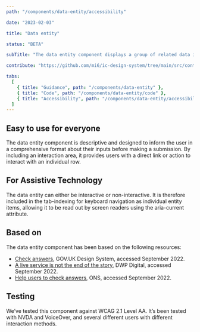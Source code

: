 ```yaml
---
path: "/components/data-entity/accessibility"

date: "2023-02-03"

title: "Data entity"

status: "BETA"

subTitle: "The data entity component displays a group of related data in a consistent and easy to consume way."

contribute: "https://github.com/mi6/ic-design-system/tree/main/src/content/structured/components/data-entity"

tabs:
  [
    { title: "Guidance", path: "/components/data-entity" },
    { title: "Code", path: "/components/data-entity/code" },
    { title: "Accessibility", path: "/components/data-entity/accessibility" },
  ]
---
```


## Easy to use for everyone

The data entity component is descriptive and designed to inform the user in a comprehensive format about their inputs before making a submission. By including an interaction area, it provides users with a direct link or action to interact with an individual row.

## For Assistive Technology

The data entity can either be interactive or non-interactive. It is therefore included in the tab-indexing for keyboard navigation as individual entity items, allowing it to be read out by screen readers using the aria-current attribute.

## Based on

The data entity component has been based on the following resources:

- [Check answers](https://design-system.service.gov.uk/patterns/check-answers/), GOV.UK Design System, accessed September 2022.
- [A live service is not the end of the story](https://dwpdigital.blog.gov.uk/2016/07/08/a-live-service-is-not-the-end-of-the-story/), DWP Digital, accessed September 2022.
- [Help users to check answers](https://ons-design-system.netlify.app/patterns/check-answers/), ONS, accessed September 2022.

## Testing

We’ve tested this component against WCAG 2.1 Level AA. It’s been tested with NVDA and VoiceOver, and several different users with different interaction methods.
